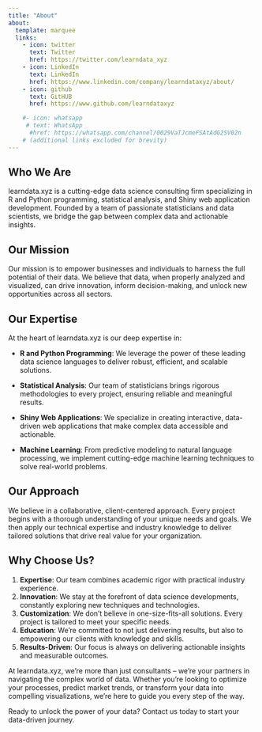 ```yaml
---
title: "About"
about:
  template: marquee
  links:
    - icon: twitter
      text: Twitter
      href: https://twitter.com/learndata_xyz
    - icon: LinkedIn
      text: LinkedIn
      href: https://www.linkedin.com/company/learndataxyz/about/
    - icon: github
      text: GitHUB
      href: https://www.github.com/learndataxyz

    #- icon: whatsapp
     # text: WhatsApp
      #href: https://whatsapp.com/channel/0029VaTJcmeFSAtAdG2SV02n 
    # (additional links excluded for brevity)
---
```


## Who We Are

learndata.xyz is a cutting-edge data science consulting firm specializing in R and Python programming, statistical analysis, and Shiny web application development. Founded by a team of passionate statisticians and data scientists, we bridge the gap between complex data and actionable insights.

## Our Mission

Our mission is to empower businesses and individuals to harness the full potential of their data. We believe that data, when properly analyzed and visualized, can drive innovation, inform decision-making, and unlock new opportunities across all sectors.

## Our Expertise

At the heart of learndata.xyz is our deep expertise in:

- **R and Python Programming**: We leverage the power of these leading data science languages to deliver robust, efficient, and scalable solutions.

- **Statistical Analysis**: Our team of statisticians brings rigorous methodologies to every project, ensuring reliable and meaningful results.

- **Shiny Web Applications**: We specialize in creating interactive, data-driven web applications that make complex data accessible and actionable.

- **Machine Learning**: From predictive modeling to natural language processing, we implement cutting-edge machine learning techniques to solve real-world problems.

## Our Approach

We believe in a collaborative, client-centered approach. Every project begins with a thorough understanding of your unique needs and goals. We then apply our technical expertise and industry knowledge to deliver tailored solutions that drive real value for your organization.

## Why Choose Us?

1. **Expertise**: Our team combines academic rigor with practical industry experience.
2. **Innovation**: We stay at the forefront of data science developments, constantly exploring new techniques and technologies.
3. **Customization**: We don't believe in one-size-fits-all solutions. Every project is tailored to meet your specific needs.
4. **Education**: We're committed to not just delivering results, but also to empowering our clients with knowledge and skills.
5. **Results-Driven**: Our focus is always on delivering actionable insights and measurable outcomes.

At learndata.xyz, we're more than just consultants – we're your partners in navigating the complex world of data. Whether you're looking to optimize your processes, predict market trends, or transform your data into compelling visualizations, we're here to guide you every step of the way.

Ready to unlock the power of your data? Contact us today to start your data-driven journey.
